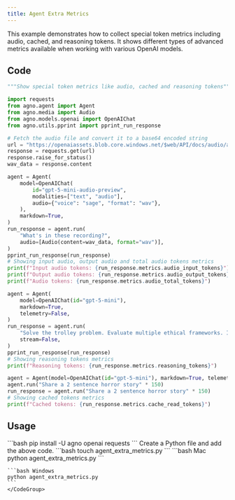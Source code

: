 ```yaml
---
title: Agent Extra Metrics
---
```


This example demonstrates how to collect special token metrics including audio, cached, and reasoning tokens. It shows different types of advanced metrics available when working with various OpenAI models.

## Code

```python cookbook/agents/other/agent_extra_metrics.py
"""Show special token metrics like audio, cached and reasoning tokens"""

import requests
from agno.agent import Agent
from agno.media import Audio
from agno.models.openai import OpenAIChat
from agno.utils.pprint import pprint_run_response

# Fetch the audio file and convert it to a base64 encoded string
url = "https://openaiassets.blob.core.windows.net/$web/API/docs/audio/alloy.wav"
response = requests.get(url)
response.raise_for_status()
wav_data = response.content

agent = Agent(
    model=OpenAIChat(
        id="gpt-5-mini-audio-preview",
        modalities=["text", "audio"],
        audio={"voice": "sage", "format": "wav"},
    ),
    markdown=True,
)
run_response = agent.run(
    "What's in these recording?",
    audio=[Audio(content=wav_data, format="wav")],
)
pprint_run_response(run_response)
# Showing input audio, output audio and total audio tokens metrics
print(f"Input audio tokens: {run_response.metrics.audio_input_tokens}")
print(f"Output audio tokens: {run_response.metrics.audio_output_tokens}")
print(f"Audio tokens: {run_response.metrics.audio_total_tokens}")

agent = Agent(
    model=OpenAIChat(id="gpt-5-mini"),
    markdown=True,
    telemetry=False,
)
run_response = agent.run(
    "Solve the trolley problem. Evaluate multiple ethical frameworks. Include an ASCII diagram of your solution.",
    stream=False,
)
pprint_run_response(run_response)
# Showing reasoning tokens metrics
print(f"Reasoning tokens: {run_response.metrics.reasoning_tokens}")

agent = Agent(model=OpenAIChat(id="gpt-5-mini"), markdown=True, telemetry=False)
agent.run("Share a 2 sentence horror story" * 150)
run_response = agent.run("Share a 2 sentence horror story" * 150)
# Showing cached tokens metrics
print(f"Cached tokens: {run_response.metrics.cache_read_tokens}")
```

## Usage

<Steps>
  <Snippet file="create-venv-step.mdx" />

  <Step title="Install libraries">
    ```bash
    pip install -U agno openai requests
    ```
  </Step>

  <Snippet file="export-openai-api.mdx" />

  <Step title="Create a Python file">
    Create a Python file and add the above code.
    ```bash
    touch agent_extra_metrics.py
    ```
  </Step>

  <Step title="Run Agent">
    <CodeGroup>
    ```bash Mac
    python agent_extra_metrics.py
    ```
    
    ```bash Windows  
    python agent_extra_metrics.py
    ```
    </CodeGroup>
  </Step>

  <Snippet file="find-all-cookbooks.mdx" />
</Steps>